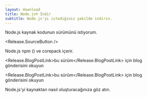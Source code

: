 ```yaml
---
layout: download
title: Node.js® İndir
subtitle: Node.js'yi istediğiniz şekilde indirin.
---
```


<section>
  Node.js kaynak kodunun <Release.VersionDropdown /> sürümünü istiyorum.

  <Release.SourceButton />
</section>

<section>
  Node.js <LinkWithArrow href="https://npmjs.com">npm</LinkWithArrow> (<Release.NpmVersion />) ve corepack içerir.

  <Release.BlogPostLink>bu sürüm</Release.BlogPostLink> için blog gönderisini okuyun

  <Release.BlogPostLink>bu sürüm</Release.BlogPostLink> için blog gönderisini
  okuyun

  <LinkWithArrow href="https://github.com/nodejs/node/blob/main/BUILDING.md#building-nodejs-on-supported-platforms">Node.js</LinkWithArrow>'yi kaynaktan nasıl oluşturacağınıza göz atın.
</section>
